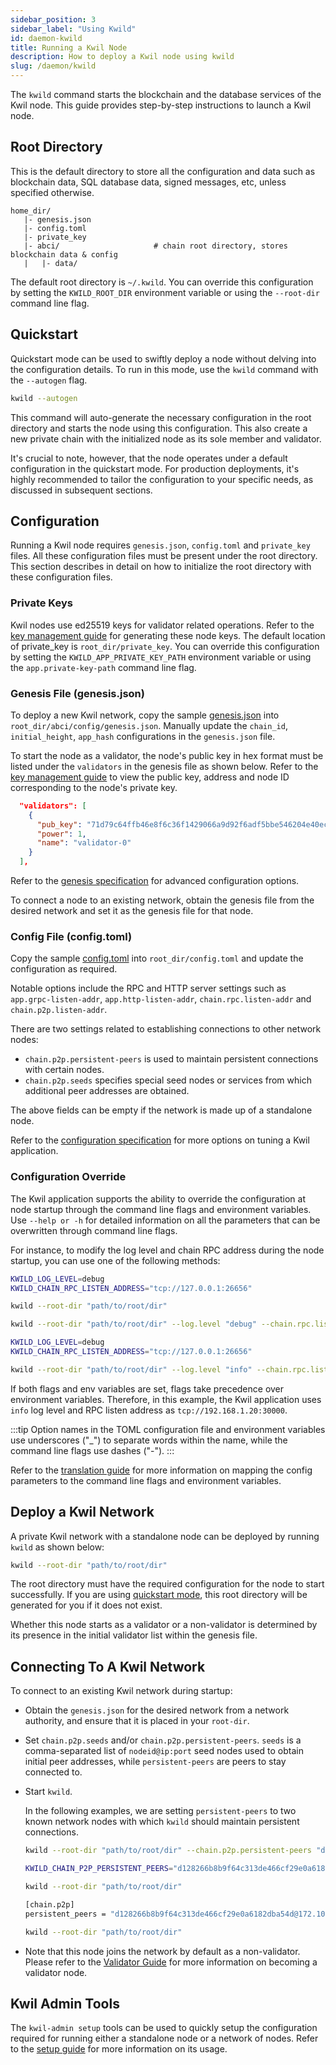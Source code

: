 ```yaml
---
sidebar_position: 3
sidebar_label: "Using Kwild"
id: daemon-kwild
title: Running a Kwil Node
description: How to deploy a Kwil node using kwild
slug: /daemon/kwild
---
```


The `kwild` command starts the blockchain and the database services of the Kwil node. This guide provides step-by-step instructions to launch a Kwil node.

## Root Directory

This is the default directory to store all the configuration and data such as blockchain data, SQL database data, signed messages, etc, unless specified otherwise.

```text
home_dir/
   |- genesis.json 
   |- config.toml
   |- private_key         
   |- abci/                     # chain root directory, stores blockchain data & config
   |   |- data/ 
```

The default root directory is `~/.kwild`. You can override this configuration by setting the `KWILD_ROOT_DIR` environment variable or using the `--root-dir` command line flag.

## Quickstart

Quickstart mode can be used to swiftly deploy a node without delving into the configuration details.  To run in this mode, use the `kwild` command with the `--autogen` flag.

```bash
kwild --autogen
```

This command will auto-generate the necessary configuration in the root directory and starts the node using this configuration. This also create a new private chain with the initialized node as its sole member and validator.

It's crucial to note, however, that the node operates under a default configuration in the quickstart mode. For production deployments, it's highly recommended to tailor the configuration to your specific needs, as discussed in subsequent sections.

## Configuration

Running a Kwil node requires `genesis.json`, `config.toml` and `private_key` files. All these configuration files must be present under the root directory. This section describes in detail on how to initialize the root directory with these configuration files.

### Private Keys

Kwil nodes use ed25519 keys for validator related operations. Refer to the [key management guide](./../admin/keys#generation) for generating these node keys. The default location of private_key is `root_dir/private_key`. You can override this configuration by setting the `KWILD_APP_PRIVATE_KEY_PATH` environment variable or using the `app.private-key-path` command line flag.

### Genesis File (genesis.json)

To deploy a new Kwil network, copy the sample [genesis.json](/docs/daemon/config/genesis#complete-genesis-configuration) into `root_dir/abci/config/genesis.json`. Manually update the `chain_id`, `initial_height`, `app_hash` configurations in the `genesis.json` file.

To start the node as a validator, the node's public key in hex format must be listed under the `validators` in the genesis file as shown below. Refer to the [key management guide](./../admin/keys#key-information) to view the public key, address and node ID corresponding to the node's private key.

```json title="Genesis Validators"
  "validators": [
    {
      "pub_key": "71d79c64ffb46e8f6c36f1429066a9d92f6adf5bbe546204e40ec5559478b6aa",
      "power": 1,
      "name": "validator-0"
    }
  ],
```

Refer to the [genesis specification](/docs/daemon/config/genesis#advanced-configurations) for advanced configuration options.

To connect a node to an existing network, obtain the genesis file from the desired network and set it as the genesis file for that node.

### Config File (config.toml)

Copy the sample [config.toml](/docs/daemon/config/settings#sample-configtoml) into `root_dir/config.toml` and update the configuration as required.

Notable options include the RPC and HTTP server settings such as `app.grpc-listen-addr`, `app.http-listen-addr`, `chain.rpc.listen-addr` and `chain.p2p.listen-addr`.

There are two settings related to establishing connections to other network nodes:

- `chain.p2p.persistent-peers` is used to maintain persistent connections with certain nodes.
- `chain.p2p.seeds` specifies special seed nodes or services from which additional peer addresses are obtained.

The above fields can be empty if the network is made up of a standalone node.

Refer to the [configuration specification](/docs/daemon/config/settings) for more options on tuning a Kwil application.

### Configuration Override

The Kwil application supports the ability to override the configuration at node startup through the command line flags and environment variables.
Use `--help or -h` for detailed information on all the parameters that can be overwritten through command line flags.

For instance, to modify the log level and chain RPC address during the node startup, you can use one of the following methods:

```bash title="Environment variable"
KWILD_LOG_LEVEL=debug
KWILD_CHAIN_RPC_LISTEN_ADDRESS="tcp://127.0.0.1:26656"

kwild --root-dir "path/to/root/dir"
```

```bash title="Command line flags"
kwild --root-dir "path/to/root/dir" --log.level "debug" --chain.rpc.listen-addr "tcp://127.0.0.1:26656"
```

```bash title="Both environment and command line flags"
KWILD_LOG_LEVEL=debug
KWILD_CHAIN_RPC_LISTEN_ADDRESS="tcp://127.0.0.1:26656"

kwild --root-dir "path/to/root/dir" --log.level "info" --chain.rpc.listen-addr "tcp://192.168.1.20:30000"
```

If both flags and env variables are set, flags take precedence over environment variables. Therefore, in this example, the Kwil application uses `info` log level and RPC listen address as `tcp://192.168.1.20:30000`.

:::tip
Option names in the TOML configuration file and environment variables use underscores ("_") to separate words within the name, while the command line flags use dashes ("-").
:::

Refer to the [translation guide](/docs/daemon/config/settings#config-override) for more information on mapping the config parameters to the command line flags and environment variables.

## Deploy a Kwil Network

A private Kwil network with a standalone node can be deployed by running `kwild` as shown below:

```bash
kwild --root-dir "path/to/root/dir"
```

The root directory must have the required configuration for the node to start successfully. If you are using [quickstart mode](./kwild#quickstart), this root directory will be generated for you if it does not exist.

Whether this node starts as a validator or a non-validator is determined by its presence in the initial validator list within the genesis file.

## Connecting To A Kwil Network

To connect to an existing Kwil network during startup:

- Obtain the `genesis.json` for the desired network from a network authority, and ensure that it is placed in your `root-dir`.
- Set `chain.p2p.seeds` and/or `chain.p2p.persistent-peers`. `seeds` is a comma-separated list of `nodeid@ip:port` seed nodes used to obtain initial peer addresses, while `persistent-peers` are peers to stay connected to.
- Start `kwild`.

  In the following examples, we are setting `persistent-peers` to two known network nodes with which `kwild` should maintain persistent connections.

  ```bash title="Command line flag:  --chain.p2p.persistent-peers"
  kwild --root-dir "path/to/root/dir" --chain.p2p.persistent-peers "d128266b8b9f64c313de466cf29e0a6182dba54d@172.10.100.2:26656,9440f4a8059cf7ff31454973c4f9c68de65fe526@172.10.100.3:26656"
  ```

  ```bash title="Environment variable:  KWILD_CHAIN_P2P_PERSISTENT_PEERS"
  KWILD_CHAIN_P2P_PERSISTENT_PEERS="d128266b8b9f64c313de466cf29e0a6182dba54d@172.10.100.2:26656,9440f4a8059cf7ff31454973c4f9c68de65fe526@172.10.100.3:26656"

  kwild --root-dir "path/to/root/dir"
  ```

  ```bash title="persistent_peers option in config.toml"
  [chain.p2p]
  persistent_peers = "d128266b8b9f64c313de466cf29e0a6182dba54d@172.10.100.2:26656,9440f4a8059cf7ff31454973c4f9c68de65fe526@172.10.100.3:26656"

  kwild --root-dir "path/to/root/dir"
  ```

- Note that this node joins the network by default as a non-validator. Please refer to the [Validator Guide](/docs/node/tutorial) for more information on becoming a validator node.

## Kwil Admin Tools

The `kwil-admin setup` tools can be used to quickly setup the configuration required for running either a standalone node or a network of nodes. Refer to the [setup guide](./../admin/setup#quick-setup-of-a-single-kwil-node) for more information on its usage.
